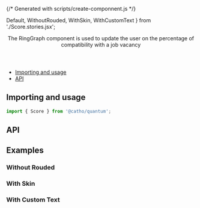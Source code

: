 {/* Generated with scripts/create-componnent.js */}


  Default,
  WithoutRouded,
  WithSkin,
  WithCustomText
} from './Score.stories.jsx';


<Meta title="RingGraph/Score" component={Score}  />

<Header title="Score">
  The RingGraph component is used to update the user on the percentage of compatibility with a job vacancy
</Header>

- [Importing and usage](#importing)
- [API](#api)

## <a id="importing"></a>Importing and usage

```js
import { Score } from '@catho/quantum';
```

<Canvas>
  <Story of={Default} />
</Canvas>

## <a id="api"></a>API

<ArgsTable of={Score} />

## <a id="examples"></a>Examples

### Without Rouded

<Canvas>
  <Story of={WithoutRouded} />
</Canvas>

### With Skin

<Canvas>
  <Story of={WithSkin} />
</Canvas>

### With Custom Text

<Canvas>
  <Story of={WithCustomText} />
</Canvas>

<EvaluationForm componentName="Score" />
